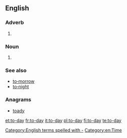 ==English==

===Adverb===
{{en-adv|-|head=[[to]][[‐]][[day]]}}

# {{obsolete spelling of|today}}

===Noun===
{{en-noun|head=[[to]][[‐]][[day]]}}

# {{obsolete spelling of|today}}

===See also===
* [[to‐morrow]]
* [[to‐night]]

===Anagrams===
* [[toady#English|toady]]

[[Category:English terms spelled with -]]
[[Category:en:Time]]

[[et:to-day]]
[[fr:to-day]]
[[it:to-day]]
[[pl:to-day]]
[[fi:to-day]]
[[te:to-day]]
